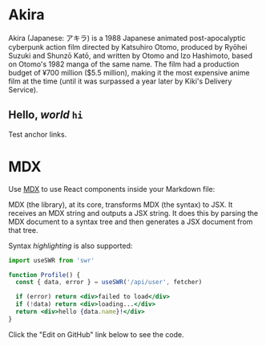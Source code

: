 # Akira

Akira (Japanese: アキラ) is a 1988 Japanese animated post-apocalyptic cyberpunk action film
directed by Katsuhiro Otomo, produced by Ryōhei Suzuki and Shunzō Katō, and written by Otomo
and Izo Hashimoto, based on Otomo's 1982 manga of the same name. The film had a production
budget of ¥700 million ($5.5 million), making it the most expensive anime film at the time
(until it was surpassed a year later by Kiki's Delivery Service).

## Hello, _world_ `hi`

Test anchor links.


# MDX

Use [MDX](https://mdxjs.com/about) to use React components inside your Markdown file:

<Callout emoji="✅">
  MDX (the library), at its core, transforms MDX (the syntax) to JSX. It receives an MDX string and outputs a JSX string. It does this by parsing the MDX document to a syntax tree and then generates a JSX document from that tree. 
</Callout>

Syntax _highlighting_ is also supported:

```jsx highlight=4
import useSWR from 'swr'

function Profile() {
  const { data, error } = useSWR('/api/user', fetcher)

  if (error) return <div>failed to load</div>
  if (!data) return <div>loading...</div>
  return <div>hello {data.name}!</div>
}
```

Click the "Edit on GitHub" link below to see the code.
